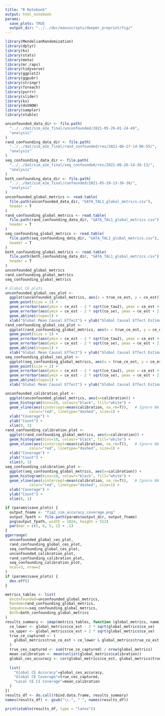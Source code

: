 ```yaml
---
title: "R Notebook"
output: html_notebook
params:
  save_plots: TRUE
  output_dir: "../../doc/manuscripts/deepmr_preprint/fig/"
---
```


```r
library(MendelianRandomization)
library(dplyr)
library(ks)
library(stats)
library(meta)
library(mr.raps)
library(tidyverse)
library(ggplot2)
library(ggpubr)
library(stringr)
library(foreach)
library(purrr)
library(slider)
library(ks)
library(doSNOW)
library(sampler)
library(xtable)
```


```r

unconfounded_data_dir <- file.path(
  "../../dat/sim_e2e_final/unconfounded/2021-05-29-01-24-49",
  "analysis"
)
rand_confounding_data_dir <- file.path(
  "../../dat/sim_e2e_final/rand_confounded/res/2021-06-27-14-08-55/",
  "analysis"
)
seq_confounding_data_dir <- file.path(
  "../../dat/sim_e2e_final/seq_confounded/res/2021-06-26-14-36-13/",
  "analysis"
)
both_confounding_data_dir <- file.path(
  "../../dat/sim_e2e_final/confounded/2021-05-29-13-36-38/",
  "analysis"
)
unconfounded_global_metrics <- read.table(
  file.path(unconfounded_data_dir, "GATA_TAL1_global_metrics.csv"),
  header = T
)
rand_confounding_global_metrics <- read.table(
  file.path(rand_confounding_data_dir, "GATA_TAL1_global_metrics.csv"),
  header = T
)
seq_confounding_global_metrics <- read.table(
  file.path(seq_confounding_data_dir, "GATA_TAL1_global_metrics.csv"),
  header = T
)
both_confounding_global_metrics <- read.table(
  file.path(both_confounding_data_dir, "GATA_TAL1_global_metrics.csv"),
  header = T
)
unconfounded_global_metrics
rand_confounding_global_metrics
seq_confounding_global_metrics
```

```r
# Global CE plots
unconfounded_global_ces_plot <- 
  ggplot(unconfounded_global_metrics, aes(x = true_ce_est, y = ce_est)) +
  geom_point(size = 2) +
  geom_errorbar(aes(ymin = ce_est - 2 * sqrt(ce_tau2), ymax = ce_est + 2 * sqrt(ce_tau2)), color="red") +
  geom_errorbar(aes(ymin = ce_est - 2 * sqrt(ce_se), ymax = ce_est + 2 * sqrt(ce_se)), color="blue") +
  geom_abline(slope=1) +
  xlab("Global Mean Causal Effect") + ylab("Global Causal Effect Estimate")
rand_confounding_global_ces_plot <- 
  ggplot(rand_confounding_global_metrics, aes(x = true_ce_est, y = ce_est)) +
  geom_point(size = 2) +
  geom_errorbar(aes(ymin = ce_est - 2 * sqrt(ce_tau2), ymax = ce_est + 2 * sqrt(ce_tau2)), color="red") +
  geom_errorbar(aes(ymin = ce_est - 2 * sqrt(ce_se), ymax = ce_est + 2 * sqrt(ce_se)), color="blue") +
  geom_abline(slope=1) +
  xlab("Global Mean Causal Effect") + ylab("Global Causal Effect Estimate")
seq_confounding_global_ces_plot <- 
  ggplot(seq_confounding_global_metrics, aes(x = true_ce_est, y = ce_est)) +
  geom_point(size = 2) +
  geom_errorbar(aes(ymin = ce_est - 2 * sqrt(ce_tau2), ymax = ce_est + 2 * sqrt(ce_tau2)), color="red") +
  geom_errorbar(aes(ymin = ce_est - 2 * sqrt(ce_se), ymax = ce_est + 2 * sqrt(ce_se)), color="blue") +
  geom_abline(slope=1) +
  xlab("Global Mean Causal Effect") + ylab("Global Causal Effect Estimate")

unconfounded_calibration_plot <- 
  ggplot(unconfounded_global_metrics, aes(x=calibration)) + 
  geom_histogram(bins=20, colour="black", fill="white") +
  geom_vline(aes(xintercept=mean(calibration, na.rm=T)),   # Ignore NA values for mean
           color="red", linetype="dashed", size=1) +
  xlab("Coverage") +
  ylab("Count") +
  xlim(0, 1)
rand_confounding_calibration_plot <- 
  ggplot(rand_confounding_global_metrics, aes(x=calibration)) + 
  geom_histogram(bins=10, colour="black", fill="white") +
  geom_vline(aes(xintercept=mean(calibration, na.rm=T)),   # Ignore NA values for mean
           color="red", linetype="dashed", size=1) +
  xlab("Coverage") +
  ylab("Count") +
  xlim(0, 1)
seq_confounding_calibration_plot <- 
  ggplot(seq_confounding_global_metrics, aes(x=calibration)) + 
  geom_histogram(bins=10, colour="black", fill="white") +
  geom_vline(aes(xintercept=mean(calibration, na.rm=T)),   # Ignore NA values for mean
           color="red", linetype="dashed", size=1) +
  xlab("Coverage") +
  ylab("Count") +
  xlim(0, 1)

if (params$save_plots) {
  output_fname <- "fig2_sim_accuracy_coverage.png"
  output_fpath <- file.path(params$output_dir, output_fname)
  png(output_fpath, width = 1024, height = 512)
  par(mar = c(5, 6, 5, 1) + .1)
}
ggarrange(
  unconfounded_global_ces_plot,
  rand_confounding_global_ces_plot,
  seq_confounding_global_ces_plot,
  unconfounded_calibration_plot,
  rand_confounding_calibration_plot,
  seq_confounding_calibration_plot,
  ncol=3, nrow=2
)
if (params$save_plots) {
  dev.off()
}
```



```r
metrics_tables <- list(
  Unconfounded=unconfounded_global_metrics,
  Random=rand_confounding_global_metrics,
  Sequence=seq_confounding_global_metrics,
  Both=both_confounding_global_metrics
)
results_summary <- imap(metrics_tables, function (global_metrics, name) {
  ce_lower <- global_metrics$ce_est - 2 * sqrt(global_metrics$ce_se)
  ce_upper <- global_metrics$ce_est + 2 * sqrt(global_metrics$ce_se)
  true_ce_captured <- (
    global_metrics$true_ce_est > ce_lower & global_metrics$true_ce_est < ce_upper
  )
  true_ces_captured <- sum(true_ce_captured) / nrow(global_metrics)
  mean_calibration <- mean(unlist(global_metrics$calibration))
  global_ces_accuracy <- cor(global_metrics$ce_est, global_metrics$true_ce_est)^2
  
  list(
    "Global CE Accuracy"=global_ces_accuracy,
    "Global CE Coverage"=true_ces_captured,
    "Local CE CI Coverage"=mean_calibration
  )
})
results_df <- do.call(rbind.data.frame, results_summary)
names(results_df) <- gsub("\\.", " ", names(results_df))

print(xtable(results_df, type = "latex"))

```